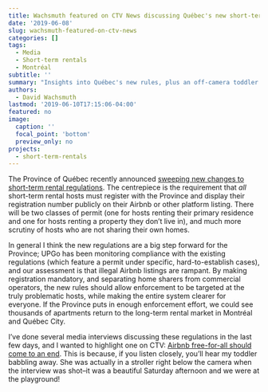 ```yaml
---
title: Wachsmuth featured on CTV News discussing Québec's new short-term rental regulations
date: '2019-06-08'
slug: wachsmuth-featured-on-ctv-news
categories: []
tags:
  - Media
  - Short-term rentals
  - Montréal
subtitle: ''
summary: "Insights into Québec's new rules, plus an off-camera toddler contribution"
authors:
  - David Wachsmuth
lastmod: '2019-06-10T17:15:06-04:00'
featured: no
image:
  caption: ''
  focal_point: 'bottom'
  preview_only: no
projects:
  - short-term-rentals
---
```

The Province of Québec recently announced [sweeping new changes to short-term rental regulations](https://montrealgazette.com/news/local-news/city-of-montreal-renters-advocates-applaud-new-airbnb-rules). The centrepiece is the requirement that *all* short-term rental hosts must register with the Province and display their registration number publicly on their Airbnb or other platform listing. There will be two classes of permit (one for hosts renting their primary residence and one for hosts renting a property they don't live in), and much more scrutiny of hosts who are not sharing their own homes.

In general I think the new regulations are a big step forward for the Province; UPGo has been monitoring compliance with the existing regulations (which feature a permit under specific, hard-to-establish cases), and our assessment is that illegal Airbnb listings are rampant. By making registration mandatory, and separating home sharers from commercial operators, the new rules should allow enforcement to be targeted at the truly problematic hosts, while making the entire system clearer for everyone. If the Province puts in enough enforcement effort, we could see thousands of apartments return to the long-term rental market in Montréal and Québec City.

I've done several media interviews discussing these regulations in the last few days, and I wanted to highlight one on CTV: [Airbnb free-for-all should come to an end](https://montreal.ctvnews.ca/video?clipId=1703213). This is because, if you listen closely, you'll hear my toddler babbling away. She was actually in a stroller right below the camera when the interview was shot--it was a beautiful Saturday afternoon and we were at the playground!
